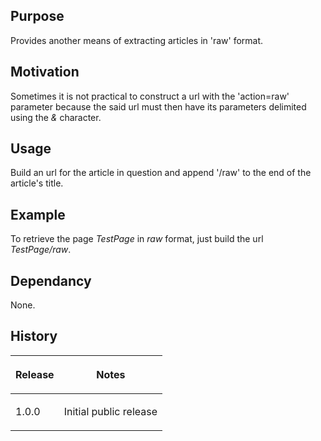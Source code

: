 {{Extension
|name        = AlternateRawPage
|status      = beta
|type1       = parser function
|author      = [[user:jldupont|Jean-Lou Dupont]]
|image       =
|version     = 1.0.0
|update      =
|mediawiki   = 1.10, 1.11, 1.12
|download    = [http://mediawiki.googlecode.com/svn/tags/AlternateRawPage/ SVN]
|readme      =
|changelog   = See SVN ($Id$)
|description = Provides another means of extracting articles in 'raw' format. 
|parameters  =
|rights      =
|example     =
}}
== Purpose==
Provides another means of extracting articles in 'raw' format.

== Motivation ==
Sometimes it is not practical to construct a url with the 'action=raw' parameter because the said url must then have its parameters delimited using the ''&'' character.

== Usage ==
Build an url for the article in question and append '/raw' to the end of the article's title.

== Example ==
To retrieve the page ''TestPage'' in ''raw'' format, just build the url ''TestPage/raw''.

== Dependancy ==
None.

{{Pear|AlternateRawPage}}

== History ==
{|class=datatable
! Release !! Notes
|-
| 1.0.0 || Initial public release
|}
